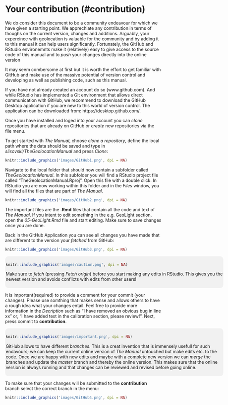 # Your contribution (#contribution)

We do consider this document to be a community endeavour for which we have given a starting point. We apprechiate any contribution in terms of thoughs on the current version, changes and additions.
Arguably, your expereince with geolocation is valuable for the community and by adding it to this manual it can help users significantly. Fortunately, the GitHub and RStudio environemnts make it (relatively)
easy to give access to the source code of this manual and to _push_ your changes directly into the online version

It may seem combersome at first but it is worth the effort to get familiar with GitHub and make use of the massive potential of version control and developing as well as publishing code,
such as this manual.

If you have not already created an account do so (www.github.com). And while RStudio has implemented a Git environment that allows direct communication with GitHub, we recommend to download the GitHub Desktop application
if you are new to this world of version control. The application can be downloaded from: https://desktop.github.com/.

Once you have installed and loged into your account you can _clone_ repositories that are already on GitHub or _create_ new repositories via the file menu.

To get started with _The Manual_, choose _clone a repository_, define the local path where the data should be saved and type in _slisovski/TheGeolocationManual_ and press _Clone_:
  
  ```r
knitr::include_graphics('images/GitHub1.png', dpi = NA)
```

Navigate to the local folder that should now contain a subfolder called _TheGeolocationManual_. In this subfolder you will find a RStudio project file called "TheGeolocationManual.Rproj". Open this file with a double click.
In RStudio you are now working within this folder and in the _Files_ window, you will find all the files that are part of _The Manual_.

```r
knitr::include_graphics('images/GitHub2.png', dpi = NA)
```

The important files are the **.Rmd** files that contain all the code and text of _The Manual_. If you intent to edit something in the e.g. GeoLight section, open the _05-GeoLight.Rmd_ file and start editing. Make sure to save changes once you are done.

Back in the GitHub Application you can see all changes you have made that are different to the version your _fetched_ from GitHub:

```r
knitr::include_graphics('images/GitHub3.png', dpi = NA)
```

<div style="background-color:rgba(0, 0, 0, 0.0470588); border-radius: 10px; text-align:left; vertical-align: middle; padding:6px 2; width: 700px; margin: auto:">
```r
knitr::include_graphics('images/caution.png', dpi = NA)
```
Make sure to _fetch_ (pressing _Fetch origin_) before you start making any edits in RStudio. This gives you the newest version and avoids conflicts with edits from other users!
</div>

It is important(required) to provide a comment for your commit (your changes). Please use somthing that makes sense and allows others to have a rough idea what your changes entail. Feel free to provide more information in the _Decription_ such as "I have removed an obvious bug in line xx" or, "I have added text in the calibration section, please review!". Next, press commit to **contribution**.

<div style="background-color:rgba(0, 0, 0, 0.0470588); border-radius: 10px; text-align:left; vertical-align: middle; padding:6px 2; width: 700px; margin: auto:">
```r
knitr::include_graphics('images/important.png', dpi = NA)
```
GitHub allows to have different _branches_. This is a creat invention that is immensely usefull for such endavours; we can keep the current online version of _The Manual_ untouched but make edits etc. to the code. Once we are happy with new edits and maybe with a complete new version we can _merge_ the branches and update the _master_ branch and thereby the online version. This makes sure that the online version is always running and that changes can be reviewed and revised before going online.
</div>

To make sure that your changes will be submitted to the **contribution** branch select the correct branch in the menu:

```r
knitr::include_graphics('images/GitHub4.png', dpi = NA)
```


